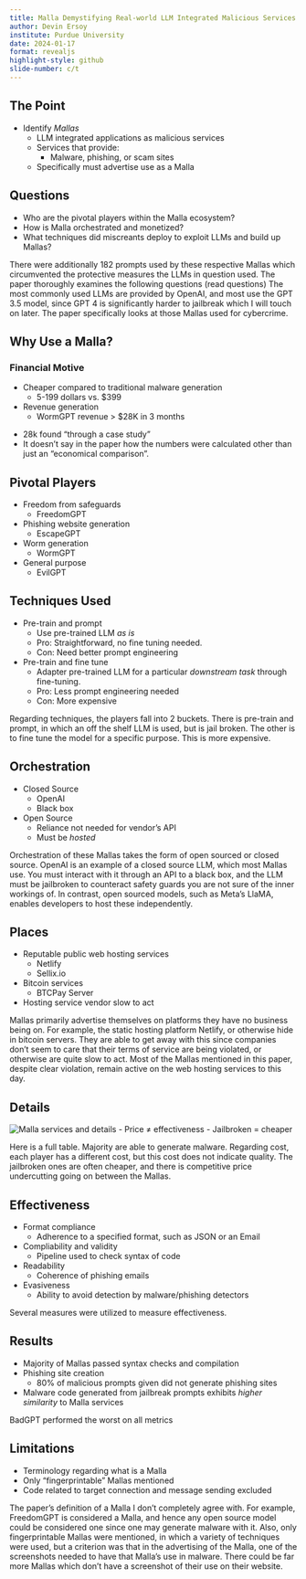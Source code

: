 ```yaml
---
title: Malla Demystifying Real-world LLM Integrated Malicious Services
author: Devin Ersoy
institute: Purdue University
date: 2024-01-17
format: revealjs
highlight-style: github
slide-number: c/t
---
```


## The Point
::: {.incremental}
- Identify *Mallas*
	- LLM integrated applications as malicious services
	- Services that provide:
		- Malware, phishing, or scam sites
	- Specifically must advertise use as a Malla
:::

## Questions
- Who are the pivotal players within the Malla ecosystem?
- How is Malla orchestrated and monetized?
- What techniques did miscreants deploy to exploit LLMs and build up Mallas?

:::notes
There were additionally 182 prompts used by these respective Mallas which circumvented the protective measures the LLMs in question used.
The paper thoroughly examines the following questions (read questions)
The most commonly used LLMs are provided by OpenAI, and most use the GPT 3.5 model, since GPT 4 is significantly harder to jailbreak which I will touch on later.
The paper specifically looks at those Mallas used for cybercrime.
:::

## Why Use a Malla?
### Financial Motive
::: {.incremental}
- Cheaper compared to traditional malware generation
	- 5-199 dollars  vs. $399
- Revenue generation
	- WormGPT revenue > $28K in 3 months
:::

:::notes
- 28k found "through a case study"
- It doesn't say in the paper how the numbers were calculated other than just an "economical comparison".
:::

## Pivotal Players
- Freedom from safeguards
	- FreedomGPT
- Phishing website generation
	- EscapeGPT
- Worm generation
	- WormGPT
- General purpose
	- EvilGPT

## Techniques Used
::: {.incremental}
- Pre-train and prompt
	- Use pre-trained LLM *as is*
	- Pro: Straightforward, no fine tuning needed.
	- Con: Need better prompt engineering
- Pre-train and fine tune
	- Adapter pre-trained LLM for a particular *downstream task* through fine-tuning.
	- Pro: Less prompt engineering needed
	- Con: More expensive
:::

:::notes
Regarding techniques, the players fall into 2 buckets.
There is pre-train and prompt, in which an off the shelf LLM is used, but is jail broken.
The other is to fine tune the model for a specific purpose. This is more expensive.
:::

## Orchestration
- Closed Source
	- OpenAI
	- Black box
- Open Source
	- Reliance not needed for vendor's API
	- Must be *hosted*

:::notes
Orchestration of these Mallas takes the form of open sourced or closed source. OpenAI is an example of a closed source LLM, which most Mallas use. You must interact with it through an API to a black box, and the LLM must be jailbroken to counteract safety guards you are not sure of the inner workings of.
In contrast, open sourced models, such as Meta's LlaMA, enables developers to host these independently.
:::

## Places
- Reputable public web hosting services
	- Netlify
	- Sellix.io
- Bitcoin services
	- BTCPay Server
- Hosting service vendor slow to act

:::notes
Mallas primarily advertise themselves on platforms they have no business being on. For example, the static hosting platform Netlify, or otherwise hide in bitcoin servers.
They are able to get away with this since companies don't seem to care that their terms of service are being violated, or otherwise are quite slow to act.
Most of the Mallas mentioned in this paper, despite clear violation, remain active on the web hosting services to this day.
:::

## Details
![Malla services and details](images/Malla%20services%20and%20details.png)
- Price $\ne$ effectiveness
- Jailbroken = cheaper

:::notes
Here is a full table. Majority are able to generate malware. Regarding cost, each player has a different cost, but this cost does not indicate quality. The jailbroken ones are often cheaper, and there is competitive price undercutting going on between the Mallas.
:::

## Effectiveness
::: {.incremental}
-  Format compliance
	- Adherence to a specified format, such as JSON or an Email
- Compliability and validity
	- Pipeline used to check syntax of code
- Readability
	- Coherence of phishing emails
- Evasiveness
	- Ability to avoid detection by malware/phishing detectors
:::

:::notes
Several measures were utilized to measure effectiveness.
:::

## Results
::: {.incremental}
- Majority of Mallas passed syntax checks and compilation
- Phishing site creation
	- 80% of malicious prompts given did not generate phishing sites
- Malware code generated from jailbreak prompts exhibits *higher similarity* to Malla services
:::

:::notes
BadGPT performed the worst on all metrics
:::

## Limitations
- Terminology regarding what is a Malla
- Only "fingerprintable" Mallas mentioned
- Code related to target connection and message sending excluded

:::notes
The paper's definition of a Malla I don't completely agree with. For example, FreedomGPT is considered a Malla, and hence any open source model could be considered one since one may generate malware with it.
Also, only fingerprintable Mallas were mentioned, in which a variety of techniques were used, but a criterion was that in the advertising of the Malla, one of the screenshots needed to have that Malla's use in malware. There could be far more Mallas which don't have a screenshot of their use on their website.
:::
